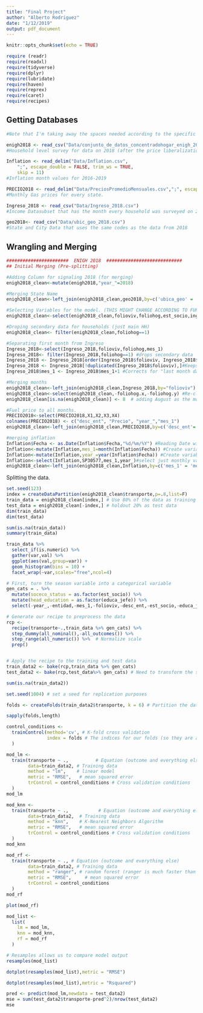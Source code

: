 ```yaml
---
title: "Final Project"
author: "Alberto Rodriguez"
date: "1/12/2019"
output: pdf_document
---
```


```r
knitr::opts_chunk$set(echo = TRUE)
```

```r
require (readr)
require(readxl)
require(tidyverse)
require(dplyr)
require(lubridate)
require(haven)
require(reprex)
require(caret)
require(recipes)
```

## Getting Databases

```r
#Note that I'm taking away the spaces needed according to the specific values.

enigh2018 <- read_csv("Data/conjunto_de_datos_concentradohogar_enigh_2018_ns.csv")
#Household level survey for data on 2018 (after the price liberalization)

Inflation <- read_delim("Data/Inflation.csv", 
    ";", escape_double = FALSE, trim_ws = TRUE, 
    skip = 11)
#Inflation month values for 2016-2019

PRECIO2018 <- read_delim("Data/PreciosPromedioMensuales.csv",";", escape_double = FALSE, col_names = FALSE, trim_ws = TRUE, skip = 2)
#Monthly Gas prices for every state. 

Ingreso_2018 <- read_csv("Data/Ingreso_2018.csv")
#Income Datasubset that has the month every household was surveyed on 2016

geo2018<- read_csv("Data/ubic_geo_2018.csv")
#State and City Data that uses the same codes as the data from 2018

```

## Wrangling and Merging


```r
#######################  ENIGH 2018  ############################
## Initial Merging (Pre-splitting)

#Adding Column for signaling 2018 (for merging)
enigh2018_clean<-mutate(enigh2018,"year_"=2018)

#Merging State Name
enigh2018_clean<-left_join(enigh2018_clean,geo2018,by=c('ubica_geo' = 'ubic_geo'))

#Selecting Variables for the model. (THIS MIGHT CHANGE ACCORDING TO FURTHER ANALYSIS)
enigh2018_clean<-select(enigh2018_clean,folioviv,foliohog,est_socio,ing_cor,transporte,combus,year_,entidad,desc_ent,alimentos,vivienda,educa_jefe,salud,educa_espa)

#Droping secondary data for households (just main HH)
enigh2018_clean<- filter(enigh2018_clean,foliohog==1)

#Separating first month from Ingreso
Ingreso_2018<-select(Ingreso_2018,folioviv,foliohog,mes_1) 
Ingreso_2018<- filter(Ingreso_2018,foliohog==1) #drops secondary data
Ingreso_2018 <- Ingreso_2018[order(Ingreso_2018$folioviv, Ingreso_2018$mes_1, decreasing=TRUE),] #sort higher month in the top
Ingreso_2018 <- Ingreso_2018[!duplicated(Ingreso_2018$folioviv),]#Keeps Month or NA
Ingreso_2018$mes_1 <- Ingreso_2018$mes_1+1 #Corrects for "last month data"

#Merging months
enigh2018_clean<-left_join(enigh2018_clean,Ingreso_2018,by="folioviv") #merging to get the month
enigh2018_clean<-select(enigh2018_clean,-foliohog.x,-foliohog.y) #Re-clean
enigh2018_clean[is.na(enigh2018_clean)] <- 8  # adding August as the month for NA's

#Fuel price to all months.
PRECIO2018<-select(PRECIO2018,X1,X2,X3,X4)
colnames(PRECIO2018) <- c("desc_ent", "Precio", "year_","mes_1")
enigh2018_clean<-left_join(enigh2018_clean,PRECIO2018,by=c('desc_ent'='desc_ent','year_'='year_','mes_1'='mes_1')) #merge prices.

#merging inflation
Inflation$Fecha <- as.Date(Inflation$Fecha,"%d/%m/%Y") #Reading Date with lubridate
Inflation<-mutate(Inflation,mes_1=month(Inflation$Fecha)) #Create variable of month
Inflation<-mutate(Inflation,year_=year(Inflation$Fecha)) #Create variable of month
Inflation<-select(Inflation,SP30577,mes_1,year_)#select just monthly variation
enigh2018_clean<-left_join(enigh2018_clean,Inflation,by=c('mes_1' = 'mes_1','year_' = 'year_')) #merge prices.

```
Splitting the data.
```r
set.seed(123)
index = createDataPartition(enigh2018_clean$transporte,p=.8,list=F) 
train_data = enigh2018_clean[index,] # Use 80% of the data as training data 
test_data = enigh2018_clean[-index,] # holdout 20% as test data 
dim(train_data)
dim(test_data)
```
```r
sum(is.na(train_data))
summary(train_data)
```
```r
train_data %>% 
  select_if(is.numeric) %>% 
  gather(var,val) %>% 
  ggplot(aes(val,group=var)) +
  geom_histogram(bins = 10) +
  facet_wrap(~var,scales="free",ncol=4)
```

```r
# First, turn the season variable into a categorical variable
gen_cats = . %>% 
  mutate(soceco_status = as.factor(est_socio)) %>% 
  mutate(head_education = as.factor(educa_jefe)) %>% 
  select(-year_,-entidad,-mes_1,-folioviv,-desc_ent,-est_socio,-educa_jefe)

# Generate our recipe to preprocess the data 
rcp <- 
  recipe(transporte~.,train_data %>% gen_cats) %>% 
  step_dummy(all_nominal(),-all_outcomes()) %>% 
  step_range(all_numeric()) %>%  # Normalize scale
  prep()


# Apply the recipe to the training and test data
train_data2 <- bake(rcp,train_data %>% gen_cats)
test_data2 <- bake(rcp,test_data%>% gen_cats) # Need to transform the seasons data here as well. 

sum(is.na(train_data2))
```



```r
set.seed(1004) # set a seed for replication purposes 

folds <- createFolds(train_data2$transporte, k = 6) # Partition the data into 10 equal folds

sapply(folds,length)
```

```r
control_conditions <- 
  trainControl(method='cv', # K-fold cross validation
               index = folds # The indices for our folds (so they are always the same)
  )
```

```r
mod_lm <-
  train(transporte ~ .,          # Equation (outcome and everything else)
        data=train_data2, # Training data 
        method = "lm",    # linear model
        metric = "RMSE",   # mean squared error
        trControl = control_conditions # Cross validation conditions
  )
mod_lm
```

```r
mod_knn <-
  train(transporte ~ .,           # Equation (outcome and everything else)
        data=train_data2,  # Training data 
        method = "knn",    # K-Nearest Neighbors Algorithm
        metric = "RMSE",   # mean squared error
        trControl = control_conditions # Cross validation conditions
  )
mod_knn
```

```r
mod_rf <-
  train(transporte ~ ., # Equation (outcome and everything else)
        data=train_data2, # Training data 
        method = "ranger", # random forest (ranger is much faster than rf)
        metric = "RMSE",     # mean squared error
        trControl = control_conditions
  )
mod_rf
```
```r
plot(mod_rf)
```

```r
mod_list <-
  list(
    lm = mod_lm,
    knn = mod_knn,
    rf = mod_rf 
  )

# Resamples allows us to compare model output
resamples(mod_list)
```

```r
dotplot(resamples(mod_list),metric = "RMSE")
```

```r
dotplot(resamples(mod_list),metric = "Rsquared")
```

```r
pred <- predict(mod_lm,newdata = test_data2)
mse = sum(test_data2$transporte-pred^2)/nrow(test_data2)
mse 
```
